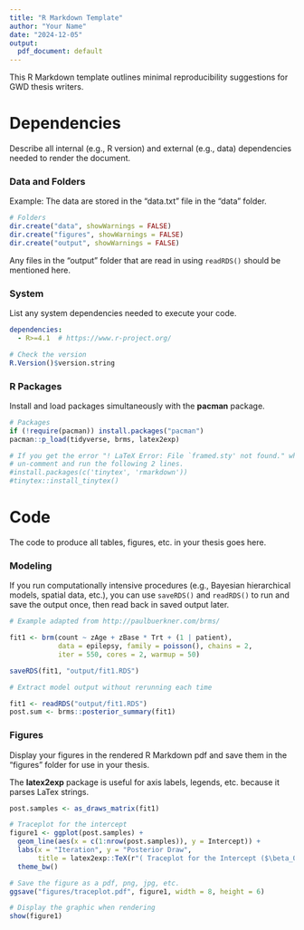 ```yaml
---
title: "R Markdown Template"
author: "Your Name"
date: "2024-12-05"
output:
  pdf_document: default
---
```


This R Markdown template outlines minimal reproducibility suggestions for GWD thesis writers.

# Dependencies

Describe all internal (e.g., R version) and external (e.g., data) dependencies needed to render the document. 

### Data and Folders

Example: The data are stored in the "data.txt" file in the "data" folder.

```r
# Folders
dir.create("data", showWarnings = FALSE)
dir.create("figures", showWarnings = FALSE)
dir.create("output", showWarnings = FALSE)
```

Any files in the "output" folder that are read in using `readRDS()` should be mentioned here.

### System

List any system dependencies needed to execute your code. 

```yaml
dependencies:
  - R>=4.1  # https://www.r-project.org/
```

```r
# Check the version
R.Version()$version.string
```

### R Packages

Install and load packages simultaneously with the **pacman** package.

```r
# Packages
if (!require(pacman)) install.packages("pacman")
pacman::p_load(tidyverse, brms, latex2exp)

# If you get the error "! LaTeX Error: File `framed.sty' not found." when rendering,
# un-comment and run the following 2 lines.
#install.packages(c('tinytex', 'rmarkdown'))
#tinytex::install_tinytex()
```

# Code

The code to produce all tables, figures, etc. in your thesis goes here.

### Modeling

If you run computationally intensive procedures (e.g., Bayesian hierarchical models, spatial data, etc.), you can use `saveRDS()` and `readRDS()` to run and save the output once, then read back in saved output later.

```r
# Example adapted from http://paulbuerkner.com/brms/

fit1 <- brm(count ~ zAge + zBase * Trt + (1 | patient),
            data = epilepsy, family = poisson(), chains = 2, 
            iter = 550, cores = 2, warmup = 50)

saveRDS(fit1, "output/fit1.RDS")
```

```r
# Extract model output without rerunning each time

fit1 <- readRDS("output/fit1.RDS")
post.sum <- brms::posterior_summary(fit1)
```

### Figures

Display your figures in the rendered R Markdown pdf and save them in the "figures" folder for use in your thesis. 

The **latex2exp** package is useful for axis labels, legends, etc. because it parses LaTex strings.

```r
post.samples <- as_draws_matrix(fit1)

# Traceplot for the intercept
figure1 <- ggplot(post.samples) + 
  geom_line(aes(x = c(1:nrow(post.samples)), y = Intercept)) +
  labs(x = "Iteration", y = "Posterior Draw", 
       title = latex2exp::TeX(r"( Traceplot for the Intercept ($\beta_0$) )")) + 
  theme_bw()

# Save the figure as a pdf, png, jpg, etc.
ggsave("figures/traceplot.pdf", figure1, width = 8, height = 6) 

# Display the graphic when rendering
show(figure1)
```






